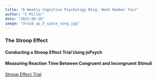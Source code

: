 ```yaml
---
title: "A Weekly Cognitive Psychology Blog: Week Number Four"
author: "C Miller"
date: "2023-09-28"
image: "droid_ap_5_space_song.jpg"
---
```


### The Stroop Effect

#### Conducting a Stroop Effect Trial Using jsPsych

#### Measuring Reaction Time Between Congruent and Incongruent Stimuli

[Stroop Effect Trial](stroop_semaine_quatre.html)